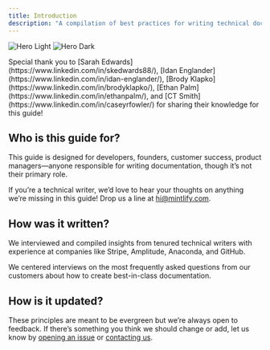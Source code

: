 ```yaml
---
title: Introduction
description: "A compilation of best practices for writing technical documentation."
---
```


<img
  className="block dark:hidden"
  src="/images/intro-image-light.png"
  alt="Hero Light"
  noZoom
/>
<img
  className="hidden dark:block"
  src="/images/intro-image-dark.png"
  alt="Hero Dark"
  noZoom
/>

<Tip> 
  Special thank you to [Sarah Edwards](https://www.linkedin.com/in/skedwards88/), [Idan Englander](https://www.linkedin.com/in/idan-englander/), [Brody Klapko](https://www.linkedin.com/in/brodyklapko/), [Ethan Palm](https://www.linkedin.com/in/ethanpalm/), and [CT Smith](https://www.linkedin.com/in/caseyrfowler/) for sharing their knowledge for this guide! 
</Tip>


## Who is this guide for?

This guide is designed for developers, founders, customer success, product managers—anyone responsible for writing documentation, though it’s not their primary role. 

If you’re a technical writer, we’d love to hear your thoughts on anything we’re missing in this guide! Drop us a line at hi@mintlify.com.

## How was it written?

We interviewed and compiled insights from tenured technical writers with experience at companies like Stripe, Amplitude, Anaconda, and GitHub. 

We centered interviews on the most frequently asked questions from our customers about how to create best-in-class documentation.

## How is it updated?

These principles are meant to be evergreen but we’re always open to feedback. If there’s something you think we should change or add, let us know by [opening an issue](https://github.com/mintlify/guides/issues/new) or [contacting us](https://mintlify.com/contact).